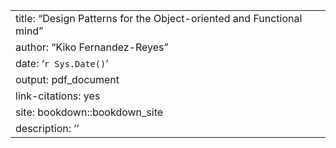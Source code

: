 ---
title: "Design Patterns for the Object-oriented and Functional mind"
author: "Kiko Fernandez-Reyes"
date: '`r Sys.Date()`'
output: pdf_document
link-citations: yes
site: bookdown::bookdown_site
description: ''
---